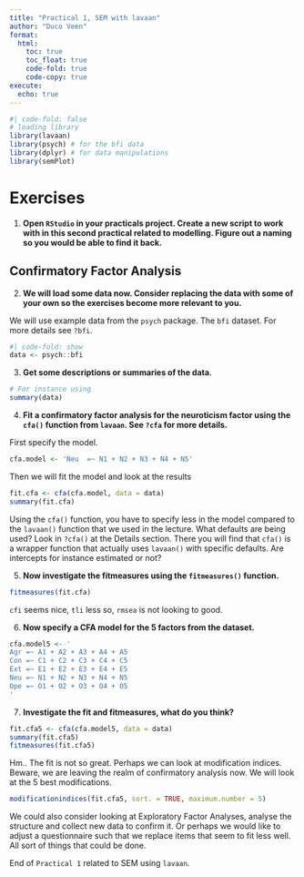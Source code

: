 ```yaml
---
title: "Practical 1, SEM with lavaan"
author: "Duco Veen"
format: 
  html:
    toc: true
    toc_float: true
    code-fold: true
    code-copy: true
execute:
  echo: true
---
```



```r
#| code-fold: false
# loading library
library(lavaan)
library(psych) # for the bfi data
library(dplyr) # for data manipulations
library(semPlot)
```

# Exercises

1. **Open `RStudio` in your practicals project. Create a new script to work with in this second practical related to modelling. Figure out a naming so you would be able to find it back.**

## Confirmatory Factor Analysis

2. **We will load some data now. Consider replacing the data with some of your own so the exercises become more relevant to you.**

We will use example data from the `psych` package. The `bfi` dataset. For more details see `?bfi`. 

```r
#| code-fold: show
data <- psych::bfi
```

3. **Get some descriptions or summaries of the data.**

```r
# For instance using
summary(data)
```

4. **Fit a confirmatory factor analysis for the neuroticism factor using the `cfa()` function from `lavaan`. See `?cfa` for more details. **

First specify the model.

```r
cfa.model <- 'Neu  =~ N1 + N2 + N3 + N4 + N5'
```

Then we will fit the model and look at the results

```r
fit.cfa <- cfa(cfa.model, data = data)
summary(fit.cfa)
```

Using the `cfa()` function, you have to specify less in the model compared to the `lavaan()` function that we used in the lecture. What defaults are being used? Look in `?cfa()` at the Details section. There you will find that `cfa()` is a wrapper function that actually uses `lavaan()` with specific defaults. Are intercepts for instance estimated or not?

5. **Now investigate the fitmeasures using the `fitmeasures()` function.**

```r
fitmeasures(fit.cfa)
```

`cfi` seems nice, `tli` less so, `rmsea` is not looking to good.  

6. **Now specify a CFA model for the 5 factors from the dataset.**

```r
cfa.model5 <- '
Agr =~ A1 + A2 + A3 + A4 + A5
Con =~ C1 + C2 + C3 + C4 + C5
Ext =~ E1 + E2 + E3 + E4 + E5
Neu =~ N1 + N2 + N3 + N4 + N5
Ope =~ O1 + O2 + O3 + O4 + O5
'
```


7. **Investigate the fit and fitmeasures, what do you think?**

```r
fit.cfa5 <- cfa(cfa.model5, data = data)
summary(fit.cfa5)
fitmeasures(fit.cfa5)
```

Hm.. The fit is not so great. Perhaps we can look at modification indices. Beware, we are leaving the realm of confirmatory analysis now. We will look at the 5 best modifications.

```r
modificationindices(fit.cfa5, sort. = TRUE, maximum.number = 5)
```

We could also consider looking at Exploratory Factor Analyses, analyse the structure and collect new data to confirm it. Or perhaps we would like to adjust a questionnaire such that we replace items that seem to fit less well. All sort of things that could be done. 

<!-- ## Latent Growth Curve Modelling -->




<!-- In this exercise, students will use the lavaan package to perform a latent growth modeling analysis on a dataset with repeated measures. -->

<!-- Load the lavaan package and a dataset of your choice with repeated measures (e.g., a dataset with measurements taken at multiple time points or across multiple conditions). -->
<!-- Determine the growth model of interest (e.g., linear, quadratic, or piecewise growth). -->
<!-- Specify the LGM model using the lavaan model syntax (e.g., defining intercept and slope factors, setting factor loadings based on the growth model). -->
<!-- Fit the LGM model using the sem function from the lavaan package. -->
<!-- Interpret the results: What are the estimates for the intercept and slope factors? Are they statistically significant? Assess the variance and covariance of the growth factors. -->
<!-- Evaluate the goodness-of-fit of the LGM model using relevant fit indices (e.g., RMSEA, SRMR, TLI, CFI). If necessary, modify the model and re-run the analysis. -->
<!-- These exercises should provide students with hands-on experience in performing confirmatory factor analysis and latent growth modeling using R and the lavaan package. They will also help students understand the interpretation and evaluation of the results from these analyses. -->


End of `Practical 1` related to SEM using `lavaan`. 

